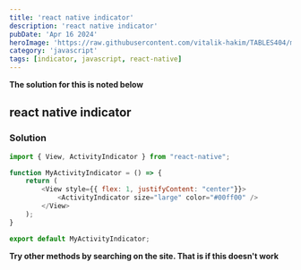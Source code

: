 ```yaml
---
title: 'react native indicator'
description: 'react native indicator'
pubDate: 'Apr 16 2024'
heroImage: 'https://raw.githubusercontent.com/vitalik-hakim/TABLES404/main/error_b/JavaScript.png'
category: 'javascript'
tags: [indicator, javascript, react-native]
---
```


**The solution for this is noted below**

## react native indicator

### Solution

```javascript
import { View, ActivityIndicator } from "react-native";

function MyActivityIndicator = () => {
	return (
      	<View style={{ flex: 1, justifyContent: "center"}}>
			<ActivityIndicator size="large" color="#00ff00" />
      	</View>
    );
}

export default MyActivityIndicator;
```

**Try other methods by searching on the site. That is if this doesn't work**
